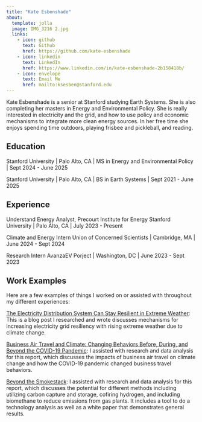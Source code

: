```yaml
---
title: "Kate Esbenshade"
about:
  template: jolla
  image: IMG_3216 2.jpg
  links:
    - icon: github
      text: Github
      href: https://github.com/kate-esbenshade
    - icon: linkedin
      text: LinkedIn
      href: https://www.linkedin.com/in/kate-esbenshade-2b158418b/
    - icon: envelope
      text: Email Me
      href: mailto:ksesben@stanford.edu
---
```


Kate Esbenshade is a senior at Stanford studying Earth Systems. She is also completing her masters in Energy and Environmental Policy. She is really interested in electricity and the grid, and how to use policy and economic mechanisms to integrate more clean energy sources. In her free time she enjoys spending time outdoors, playing frisbee and pickleball, and reading. 


<!-- format: -->
<!--   html: -->
<!--     other-links: -->
<!--       - href: dashboard.qmd -->
<!--         icon: speedometer -->
<!--         text: Dashboard -->
<!--   typst: -->
<!--     output-file: index-typst.pdf -->
<!--   revealjs: -->
<!--     output-file: index-revealjs.html -->
<!--   dashboard: -->
<!--     output-file: index-dashboard.html -->
<!-- --- -->

## Education

Stanford University | Palo Alto, CA |
MS in Energy and Environmental Policy | Sept 2024 - June 2025

Stanford University | Palo Alto, CA |
BS in Earth Systems | Sept 2021 - June 2025

## Experience

Understand Energy Analyst, Precourt Institute for Energy
Stanford University | Palo Alto, CA | July 2023 - Present

Climate and Energy Intern
Union of Concerned Scientists | Cambridge, MA | June 2024 - Sept 2024

Research Intern
AvanzaEV Porject | Washington, DC | June 2023 - Sept 2023

## Work Examples

Here are a few examples of things I worked on or assisted with throughout my different experiences:

[The Electricity Distribution System Can Stay Resilient in Extreme Weather](https://blog.ucsusa.org/guest-commentary/the-electricity-distribution-system-can-stay-resilient-in-extreme-weather/#:~:text=One%20set%20of%20solutions%20for,structural%20reinforcement%20of%20the%20infrastructure.): This is a blog post I researched and wrote discusses mechanisms for increasing electricity grid resiliency with rising extreme weather due to climate change. 

[Business Air Travel and Climate: Changing Behaviors Before, During, and Beyond the COVID-19 Pandemic](https://www.wri.org/research/business-air-travel-and-climate-changing-behaviors-during-and-beyond-covid-19-pandemic): I assisted with research and data analysis for this report, which discusses the impacts of business air travel on climate change and how the COVID-19 pandemic changed business travel behaviors.

[Beyond the Smokestack](https://www.ucsusa.org/resources/beyond-smokestack#ucs-report-downloads): I assisted with research and data analysis for this report, which discusses the potential for different methods including utilizing carbon capture and storage, cofiring hydrogen, and including biomethane to reduce emissions from gas plants. It includes a tool to do a technology analysis as well as a white paper that demonstrates general results. 
